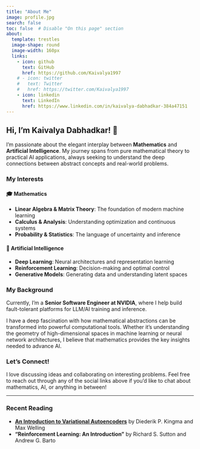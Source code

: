 ```yaml
---
title: "About Me"
image: profile.jpg
search: false
toc: false  # Disable "On this page" section
about:
  template: trestles
  image-shape: round
  image-width: 160px
  links:
    - icon: github
      text: GitHub
      href: https://github.com/Kaivalya1997
    # - icon: twitter
    #   text: Twitter
    #   href: https://twitter.com/Kaivalya1997
    - icon: linkedin
      text: LinkedIn
      href: https://www.linkedin.com/in/kaivalya-dabhadkar-384a47151
---
```


## Hi, I'm Kaivalya Dabhadkar! 👋

I'm passionate about the elegant interplay between **Mathematics** and **Artificial Intelligence**. My journey spans from pure mathematical theory to practical AI applications, always seeking to understand the deep connections between abstract concepts and real-world problems.

### My Interests

<!-- === INTERESTS SECTION: Add new topics here === -->

#### 🎓 Mathematics
- **Linear Algebra & Matrix Theory**: The foundation of modern machine learning
- **Calculus & Analysis**: Understanding optimization and continuous systems
- **Probability & Statistics**: The language of uncertainty and inference

#### 🤖 Artificial Intelligence
- **Deep Learning**: Neural architectures and representation learning
- **Reinforcement Learning**: Decision-making and optimal control
- **Generative Models**: Generating data and understanding latent spaces

<!-- === ADD NEW INTEREST SECTIONS HERE === -->
<!-- Example sections to uncomment when adding new topics:

#### 🤔 Philosophy
- **Philosophy of Mind**: Consciousness and AI sentience
- **Ethics in Technology**: Moral implications of AI systems
- **Epistemology**: Knowledge representation and truth

#### 📚 History
- **History of Mathematics**: From Euclid to modern topology
- **History of Computing**: From Babbage to quantum computers
- **Biographies**: Lives of great mathematicians and scientists

#### 🔬 Physics
- **Quantum Mechanics**: Foundations and interpretations
- **Statistical Mechanics**: Bridge between micro and macro
- **Computational Physics**: Simulating physical systems

-->

### My Background

Currently, I'm a **Senior Software Engineer at NVIDIA**, where I help build fault-tolerant platforms for LLM/AI training and inference.

I have a deep fascination with how mathematical abstractions can be transformed into powerful computational tools. Whether it's understanding the geometry of high-dimensional spaces in machine learning or neural network architectures, I believe that mathematics provides the key insights needed to advance AI.

### Let's Connect!

I love discussing ideas and collaborating on interesting problems. Feel free to reach out through any of the social links above if you'd like to chat about mathematics, AI, or anything in between!

---

### Recent Reading

- **[An Introduction to Variational Autoencoders](https://arxiv.org/abs/1906.02691)** by Diederik P. Kingma and Max Welling
- **"Reinforcement Learning: An Introduction"** by Richard S. Sutton and Andrew G. Barto